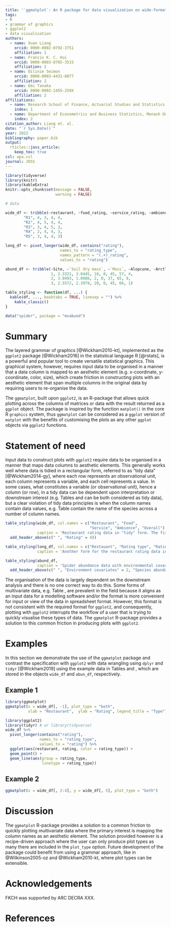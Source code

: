 ```yaml
---
title: '`ggmatplot`: An R package for data visualization on wide-format data'
tags:
- R
- grammar of graphics
- ggplot2
- data visualisation
authors:
  - name: Xuan Liang
    orcid: 0000-0002-0792-3751
    affiliation: 1
  - name: Francis K. C. Hui
    orcid: 0000-0003-0765-3533
    affiliation: 1
  - name: Dilinie Seimon
    orcid: 0000-0003-4431-6077
    affiliation: 2
  - name: Emi Tanaka
    orcid: 0000-0002-1455-259X
    affiliation: 2
affiliations:
  - name: Research School of Finance, Actuarial Studies and Statistics, The Australian National University
    index: 1
  - name: Department of Econometrics and Business Statistics, Monash University
    index: 2
citation_author: Liang et. al.
date: "`r Sys.Date()`"
year: 2022
bibliography: paper.bib
output: 
  rticles::joss_article:
    keep_tex: true
csl: apa.csl
journal: JOSS
---
```



```r
library(tidyverse)
library(knitr)
library(kableExtra)
knitr::opts_chunk$set(message = FALSE,
                      warning = FALSE)

# data 

wide_df <- tribble(~restaurant, ~food_rating, ~service_rating, ~ambience_rating, ~overall_rating,
        "R1", 4, 3, 4, 4,
        "R2", 4, 5, 4, 4,
        "R3", 3, 4, 5, 3, 
        "R4", 2, 4, 4, 3, 
        "R5", 3, 4, 4, 3)

long_df <- pivot_longer(wide_df, contains("rating"), 
                        names_to = "rating_type",
                        names_pattern = "(.+)_rating",
                        values_to = "rating")

abund_df <- tribble(~Site, ~`Soil dry mass`, ~`Moss`, ~Alopcune, ~Arctlute, ~Pardpull, ~Trocterr, ~Zoraspin,
                    1, 2.3321, 3.0445, 10, 0, 45, 57, 4,
                    2, 3.0493, 1.0986, 2, 0, 37, 65, 9,
                    3, 2.5572, 2.3979, 20, 0, 45, 66, 1)

table_styling <- function(df, ...) {
  kable(df, ..., booktabs = TRUE, linesep = "") %>% 
    kable_classic()
}

data("spider", package = "mvabund")
```



# Summary

The layered grammar of graphics [@Wickham2010-kt], implemented as the `ggplot2` package [@Wickham2016] in the statistical language R [@rstats], is a powerful and popular tool to create versatile statistical graphics. This graphical system, however, requires input data to be organised in a manner that a data column is mapped to an aesthetic element (e.g. x-coordinate, y-coordinate, color, size), which create friction in constructing plots with an aesthetic element that span multiple columns in the original data by requiring users to re-organise the data.  

The `ggmatplot`, built upon `ggplot2`, is an R-package that allows quick plotting across the columns of matrices or data with the result returned as a `ggplot` object. The package is inspired by the function `matplot()` in the core R `graphics` system, thus `ggmatplot` can be considered as a `ggplot` version of `matplot` with the benefits of customising the plots as any other `ggplot` objects via `ggplot2` functions.


# Statement of need

Input data to construct plots with `ggplot2` require data to be organised in a manner that maps data columns to aesthetic elements. This generally works well where data is tidied in a rectangular form, referred to as "tidy data" [@Wickham2014-gy], where each row represents an observational unit, each column represents a variable, and each cell represents a value. In some cases, what constitutes a variable (or observational unit), hence a column (or row), in a tidy data can be dependent upon interpretation or downstream interest (e.g. Tables \ref{tab:tab1} and \ref{tab:tab2} can be both considered as tidy data), but a clear violation of tidy data principles is when the column names contain data values, e.g. Table \ref{tab:tab3} contain the name of the species across a number of column names.

```r
table_styling(wide_df, col.names = c("Restaurant", "Food",
                                     "Service", "Ambience", "Overall"),
              caption = 'Restaurant rating data in "tidy" form. The first column shows the restaurant ID, and the next four columns show the average ratings (out of 5) for food, service, ambience and overall, respectively.') %>% 
  add_header_above(c(" ", "Rating" = 4))
```



```r
table_styling(long_df, col.names = c("Restauant", "Rating type", "Rating"),
              caption = 'Another form for the restaurant rating data in Table \\ref{tab:tab1}. In @Wickham2014-gy, this format is called the "molten" data.')
```


```r
table_styling(abund_df,
              caption = 'Spider abundance data with environmental covariates. The rows correspond to the site, the first two columns are environmental covariates that measure the soil dry mass and cover moss, and the following five columns shows the abundance of the species.') %>% 
  add_header_above(c(" ", "Environment covariates" = 2, "Species abundance" = 5))
```

The organisation of the data is largely dependent on the downstream analysis and there is no one correct way to do this. Some forms of multivariate data, e.g. Table \ref{tab:tab3}, are prevalent in the field because it aligns as an input data for a modelling software and/or the format is more convenient for input or view of the data in spreadsheet format. However, this format is not consistent with the required format for `ggplot2`, and consequently, plotting with `ggplot2` interrupts the workflow of a user that is trying to quickly visualise these types of data. The `ggmatplot` R-package provides a solution to this common friction in producing plots with `ggplot2`. 



# Examples


In this section we demonstrate the use of the `ggmatplot` package and contrast the specification with `ggplot2` with data wrangling using `dplyr` and `tidyr` [@Wickham2019] using the example data in Tables \ref{tab:tab1} and \ref{tab:tab3}, which are stored in the objects `wide_df` and `abun_df`, respectively.

## Example 1

```r
library(ggmatplot)
ggmatplot(x = wide_df[, -1], plot_type = "both",
          xlab = "Restaurant",  ylab = "Rating", legend_title = "Type")
```

```r
library(ggplot2)
library(tidyr) # or library(tidyverse)
wide_df %>% 
  pivot_longer(contains("rating"), 
               names_to = "rating_type",
               values_to = "rating") %>% 
  ggplot(aes(restaurant, rating, color = rating_type)) + 
  geom_point() +
  geom_line(aes(group = rating_type,
                linetype = rating_type))
```

## Example 2

```r
ggmatplot(x = wide_df[, 2:4], y = wide_df[, 5], plot_type = "both")
```

# Discussion

The `ggmatplot` R-package provides a solution to a common friction to quickly plotting multivariate data where the primary interest is mapping the column names as an aesthetic element. The solution provided however is a recipe-driven approach where the user can only produce plot types as many there are included in the `plot_type` option. Future development of the package could benefit from using a grammar approach, like in @Wilkinson2005-oz and @Wickham2010-kt, where plot types can be extensible. 

# Acknowledgements 


FKCH was supported by ARC DECRA XXX. 

# References
